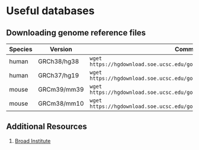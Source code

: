 # Useful databases {#sec-appendix-genome-versions}

## Downloading genome reference files

| Species | Version     | Command                                                                   |
|------------------------|------------------------|------------------------|
| human   | GRCh38/hg38 | `wget https://hgdownload.soe.ucsc.edu/goldenPath/hg38/bigZips/hg38.fa.gz` |
| human   | GRCh37/hg19 | `wget https://hgdownload.soe.ucsc.edu/goldenPath/hg19/bigZips/hg19.fa.gz` |
| mouse   | GRCm39/mm39 | `wget https://hgdownload.soe.ucsc.edu/goldenPath/mm39/bigZips/mm39.fa.gz` |
| mouse   | GRCm38/mm10 | `wget https://hgdownload.soe.ucsc.edu/goldenPath/mm10/bigZips/mm10.fa.gz` |

## Additional Resources

1.  [Broad Institute](https://gatk.broadinstitute.org/hc/en-us/articles/360035890951-Human-genome-reference-builds-GRCh38-or-hg38-b37-hg19%5D)
